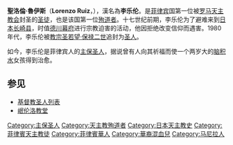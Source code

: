 {{refimprove|time=2014-05-05T05:47:55+00:00}}
{{Infobox saint
| name=馬尼拉的圣洛倫佐·魯伊斯
| birth_date=约1600年
| feast_day=九月二十八日
| venerated_in=[[天主教会|天主教会]]
|image=
| imagesize=205px
| caption= 
| death_place=[[日本|日本]][[长崎|长崎]]
| beatified_date={{flagicon|Philippines}} 1981年2月18日
| beatified_place=[[马尼拉|马尼拉]]
| beatified_by=[[圣若望·保禄二世|圣若望·保禄二世]]列福
| canonized_date={{flagicon|Vatican City}} 1987年10月18日
| canonized_place=[[梵蒂冈|梵蒂冈]]
| canonized_by=[[圣若望·保禄二世|圣若望·保禄二世]]列圣
| patronage=菲律宾人、菲律宾华人、穷人
| major_shrine=菲律宾[[马尼拉市|马尼拉市]][[岷伦洛区|岷伦洛区]]岷伦洛教堂
| suppressed_date=
| issues=
}}
'''聖洛倫·魯伊斯'''（'''Lorenzo Ruiz'''，{{bd|17世纪|约1600年|1637年|9月29日|catIdx=L}}），漢名為'''李乐伦'''。是[[菲律宾|菲律宾]]国第一位被[[罗马天主教会|罗马天主教会]]封圣的[[圣徒|圣徒]]，也是该国第一位[[殉道者|殉道者]]。十七世纪前期，李乐伦为了避难来到[[日本|日本]][[长崎县|长崎县]]，时值[[德川幕府|德川幕府]]进行宗教迫害的活动，他因拒绝改变信仰而遇害。1980年代，李乐伦被[[教宗|教宗]][[圣若望·保禄二世|圣若望·保禄二世]]追封为[[圣人|圣人]]。

如今，李乐伦是菲律宾人的[[主保圣人|主保圣人]]，据说曾有人向其祈福而使一个两岁大的[[脑积水|脑积水]]女孩得到治愈。

==参见==
{{Commonscat|Lorenzo_Ruiz}}
*[[基督教圣人列表|基督教圣人列表]]
*[[岷伦洛教堂|岷伦洛教堂]]
{{Authority control}}
{{DEFAULTSORT: Ruiz, Lorenzo}}
[[Category:主保圣人|Category:主保圣人]]
[[Category:天主教殉道者|Category:天主教殉道者]]
[[Category:日本天主教史|Category:日本天主教史]]
[[Category:菲律賓天主教徒|Category:菲律賓天主教徒]]
[[Category:菲律賓華人|Category:菲律賓華人]]
[[Category:華裔混血兒|Category:華裔混血兒]]
[[Category:马尼拉人|Category:马尼拉人]]